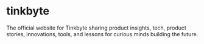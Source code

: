 # tinkbyte
The official website for Tinkbyte sharing product insights, tech, product stories, innovations, tools, and lessons for curious minds building the future.
